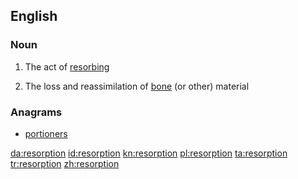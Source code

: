 {{also|Resorption}}
==English==

===Noun===
{{en-noun}}

# The act of [[resorb]]ing
# {{context|medicine}} The loss and reassimilation of [[bone]] (or other) material

===Anagrams===
* [[portioners#English|portioners]]

[[da:resorption]]
[[id:resorption]]
[[kn:resorption]]
[[pl:resorption]]
[[ta:resorption]]
[[tr:resorption]]
[[zh:resorption]]